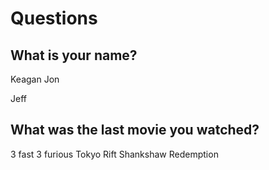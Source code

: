 # Questions

## What is your name?

Keagan
Jon

Jeff

## What was the last movie you watched?

3 fast 3 furious
Tokyo Rift
Shankshaw Redemption
